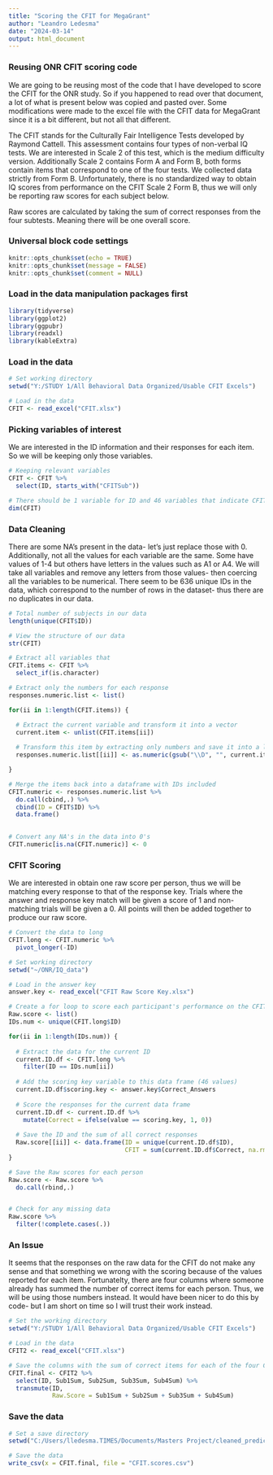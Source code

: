 ```yaml
---
title: "Scoring the CFIT for MegaGrant"
author: "Leandro Ledesma"
date: "2024-03-14"
output: html_document
---
```


### Reusing ONR CFIT scoring code

We are going to be reusing most of the code that I have developed to score the CFIT for the ONR study. So if you happened to read over that document, a lot of what is present below was copied and pasted over. Some modifications were made to the excel file with the CFIT data for MegaGrant since it is a bit different, but not all that different. 


The CFIT stands for the Culturally Fair Intelligence Tests developed by Raymond Cattell. This assessment contains four types of non-verbal IQ tests. We are interested in Scale 2 of this test, which is the medium difficulty version. Additionally Scale 2 contains Form A and Form B, both forms contain items that correspond to one of the four tests. We collected data strictly from Form B. Unfortunately, there is no standardized way to obtain IQ scores from performance on the CFIT Scale 2 Form B, thus we will only be reporting raw scores for each subject below. 

Raw scores are calculated by taking the sum of correct responses from the four subtests. Meaning there will be one overall score. 

### Universal block code settings

```r
knitr::opts_chunk$set(echo = TRUE)
knitr::opts_chunk$set(message = FALSE)
knitr::opts_chunk$set(comment = NULL)

```

### Load in the data manipulation packages first

```r
library(tidyverse)
library(ggplot2)
library(ggpubr)
library(readxl)
library(kableExtra)

```

### Load in the data

```r
# Set working directory
setwd("Y:/STUDY 1/All Behavioral Data Organized/Usable CFIT Excels")

# Load in the data
CFIT <- read_excel("CFIT.xlsx")

```

### Picking variables of interest

We are interested in the ID information and their responses for each item. So we will be keeping only those variables. 

```r
# Keeping relevant variables
CFIT <- CFIT %>%
  select(ID, starts_with("CFITSub"))

# There should be 1 variable for ID and 46 variables that indicate CFIT items for a total of 47 variables
dim(CFIT)

```

### Data Cleaning

There are some NA's present in the data- let's just replace those with 0. Additionally, not all the values for each variable are the same. Some have values of 1-4 but others have letters in the values such as A1 or A4. We will take all variables and remove any letters from those values- then coercing all the variables to be numerical. There seem to be 636 unique IDs in the data, which correspond to the number of rows in the dataset- thus there are no duplicates in our data.

```r
# Total number of subjects in our data
length(unique(CFIT$ID))

# View the structure of our data
str(CFIT)

# Extract all variables that
CFIT.items <- CFIT %>%
  select_if(is.character) 

# Extract only the numbers for each response
responses.numeric.list <- list()

for(ii in 1:length(CFIT.items)) {

  # Extract the current variable and transform it into a vector
  current.item <- unlist(CFIT.items[ii])
  
  # Transform this item by extracting only numbers and save it into a list
  responses.numeric.list[[ii]] <- as.numeric(gsub("\\D", "", current.item))

}

# Merge the items back into a dataframe with IDs included
CFIT.numeric <- responses.numeric.list %>%
  do.call(cbind,.) %>%
  cbind(ID = CFIT$ID) %>%
  data.frame()
  

# Convert any NA's in the data into 0's
CFIT.numeric[is.na(CFIT.numeric)] <- 0

```



### CFIT Scoring

We are interested in obtain one raw score per person, thus we will be matching every response to that of the response key. Trials where the answer and response key match will be given a score of 1 and non-matching trials will be given a 0. All points will then be added together to produce our raw score. 

```r
# Convert the data to long
CFIT.long <- CFIT.numeric %>%
  pivot_longer(-ID)

# Set working directory
setwd("~/ONR/IQ_data")

# Load in the answer key 
answer.key <- read_excel("CFIT Raw Score Key.xlsx")

# Create a for loop to score each participant's performance on the CFIT
Raw.score <- list()
IDs.num <- unique(CFIT.long$ID)

for(ii in 1:length(IDs.num)) {
  
  # Extract the data for the current ID
  current.ID.df <- CFIT.long %>%
    filter(ID == IDs.num[ii])
  
  # Add the scoring key variable to this data frame (46 values)
  current.ID.df$scoring.key <- answer.key$Correct_Answers
  
  # Score the responses for the current data frame
  current.ID.df <- current.ID.df %>%
    mutate(Correct = ifelse(value == scoring.key, 1, 0))
  
  # Save the ID and the sum of all correct responses
  Raw.score[[ii]] <- data.frame(ID = unique(current.ID.df$ID),
                                CFIT = sum(current.ID.df$Correct, na.rm = TRUE))
}

# Save the Raw scores for each person
Raw.score <- Raw.score %>%
  do.call(rbind,.)


# Check for any missing data
Raw.score %>%
  filter(!complete.cases(.))

```


### An Issue

It seems that the responses on the raw data for the CFIT do not make any sense and that something we wrong with the scoring because of the values reported for each item. Fortunatelty, there are four columns where someone already has summed the number of correct items for each person. Thus, we will be using those numbers instead. It would have been nicer to do this by code- but I am short on time so I will trust their work instead.

```r
# Set the working directory
setwd("Y:/STUDY 1/All Behavioral Data Organized/Usable CFIT Excels")

# Load in the data
CFIT2 <- read_excel("CFIT.xlsx")

# Save the columns with the sum of correct items for each of the four CFIT sub-tests. Also save the ID
CFIT.final <- CFIT2 %>%
  select(ID, Sub1Sum, Sub2Sum, Sub3Sum, Sub4Sum) %>%
  transmute(ID,
            Raw.Score = Sub1Sum + Sub2Sum + Sub3Sum + Sub4Sum)

```


### Save the data

```r
# Set a save directory
setwd("C:/Users/lledesma.TIMES/Documents/Masters Project/cleaned_predictor_covariates")

# Save the data
write_csv(x = CFIT.final, file = "CFIT.scores.csv")


```